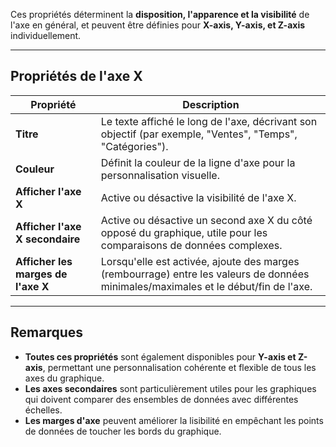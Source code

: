 Ces propriétés déterminent la **disposition, l'apparence et la visibilité** de l'axe en général, et peuvent être définies pour **X-axis, Y-axis, et Z-axis** individuellement.

***

## **Propriétés de l'axe X**

| **Propriété**                      | **Description**                                                                                                                     |
| ---------------------------------- | ----------------------------------------------------------------------------------------------------------------------------------- |
| **Titre**                          | Le texte affiché le long de l'axe, décrivant son objectif (par exemple, "Ventes", "Temps", "Catégories").                           |
| **Couleur**                        | Définit la couleur de la ligne d'axe pour la personnalisation visuelle.                                                             |
| **Afficher l'axe X**               | Active ou désactive la visibilité de l'axe X.                                                                                       |
| **Afficher l'axe X secondaire**    | Active ou désactive un second axe X du côté opposé du graphique, utile pour les comparaisons de données complexes.                  |
| **Afficher les marges de l'axe X** | Lorsqu'elle est activée, ajoute des marges (rembourrage) entre les valeurs de données minimales/maximales et le début/fin de l'axe. |

***

## **Remarques**

* **Toutes ces propriétés** sont également disponibles pour **Y-axis et Z-axis**, permettant une personnalisation cohérente et flexible de tous les axes du graphique.
* **Les axes secondaires** sont particulièrement utiles pour les graphiques qui doivent comparer des ensembles de données avec différentes échelles.
* **Les marges d'axe** peuvent améliorer la lisibilité en empêchant les points de données de toucher les bords du graphique.
